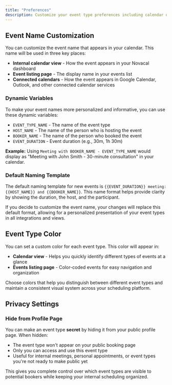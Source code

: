 ```yaml
---
title: "Preferences"
description: Customize your event type preferences including calendar display names, colors, and visibility settings to personalize your scheduling experience.
---
```


## Event Name Customization

You can customize the event name that appears in your calendar. This name will be used in three key places:

- **Internal calendar view** - How the event appears in your Novacal dashboard
- **Event listing page** - The display name in your events list
- **Connected calendars** - How the event appears in Google Calendar, Outlook, and other connected calendar services

### Dynamic Variables

To make your event names more personalized and informative, you can use these dynamic variables:

- `EVENT_TYPE_NAME` - The name of the event type
- `HOST_NAME` - The name of the person who is hosting the event
- `BOOKER_NAME` - The name of the person who booked the event
- `EVENT_DURATION` - Event duration (e.g., 30m, 1h 30m)

**Example:** Using `Meeting with BOOKER_NAME - EVENT_TYPE_NAME` would display as "Meeting with John Smith - 30-minute consultation" in your calendar.

### Default Naming Template

The default naming template for new events is `{{EVENT_DURATION}} meeting: {{HOST_NAME}} and {{BOOKER_NAME}}`. This name format helps provide clarity by showing the duration, the host, and the participant.

If you decide to customize the event name, your changes will replace this default format, allowing for a personalized presentation of your event types in all integrations and views.

## Event Type Color

You can set a custom color for each event type. This color will appear in:

- **Calendar view** - Helps you quickly identify different types of events at a glance
- **Events listing page** - Color-coded events for easy navigation and organization

Choose colors that help you distinguish between different event types and maintain a consistent visual system across your scheduling platform.

## Privacy Settings

### Hide from Profile Page

You can make an event type **secret** by hiding it from your public profile page. When hidden:

- The event type won't appear on your public booking page
- Only you can access and use this event type
- Useful for internal meetings, personal appointments, or event types you're not ready to make public yet

This gives you complete control over which event types are visible to potential bookers while keeping your internal scheduling organized.

